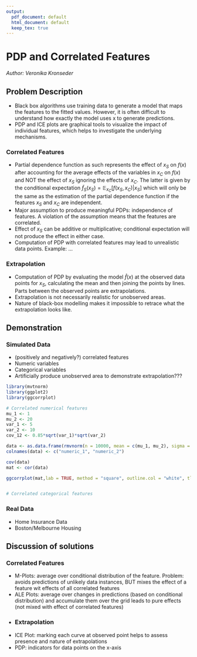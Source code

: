 ```yaml
---
output:
  pdf_document: default
  html_document: default
  keep_tex: true
---
```

# PDP and Correlated Features

*Author: Veronika Kronseder*

##	Problem Description 
-	Black box algorithms use training data to generate a model that maps the features to the fitted values. However, it is often difficult to understand how exactly the model uses x to generate predictions. \citep{Goldstein2013} 
-	PDP and ICE plots are graphical tools to visualize the impact of individual features, which helps to investigate the underlying mechanisms. 
\newline

###	Correlated Features
-	Partial dependence function as such represents the effect of $x_S$ on $f(x)$ after accounting for the average effects of the variables in $x_C$ on $f(x)$ and NOT the effect of $x_S$ ignoring the effects of $x_C$. The latter is given by the conditional expectation $\tilde{f}_S(x_S) = \mathbb{E}_{x_C}[f(x_S, x_C)|x_S]$ which will only be the same as the estimation of the partial dependence function if the features $x_S$ and $x_C$ are independent. \citep{hastie2013elements}
-	Major assumption to produce meaningful PDPs: independence of features. A violation of the assumption means that the features are correlated. 
-	Effect of $x_S$ can be additive or multiplicative; conditional expectation will not produce the effect in either case. \citep{hastie2013elements} 
-	Computation of PDP with correlated features may lead to unrealistic data points. Example: … 
\newline

###	Extrapolation
-	Computation of PDP by evaluating the model $\hat{f}(x)$ at the observed data points for $x_S$, calculating the mean and then joining the points by lines. Parts between the observed points are extrapolations. \citep{Goldstein2013}
-	Extrapolation is not necessarily realistic for unobserved areas. 
-	Nature of black-box modelling makes it impossible to retrace what the extrapolation looks like. \citep{Goldstein2013} 

##	Demonstration 
###	Simulated Data
-	(positively and negatively?) correlated features
-	Numeric variables 
-	Categorical variables 
-	Artificially produce unobserved area to demonstrate extrapolation???

```r
library(mvtnorm) 
library(ggplot2)
library(ggcorrplot)

# Correlated numerical features 
mu_1 <- 1
mu_2 <- 20
var_1 <- 5
var_2 <- 10
cov_12 <- 0.85*sqrt(var_1)*sqrt(var_2)

data <- as.data.frame(rmvnorm(n = 10000, mean = c(mu_1, mu_2), sigma = matrix(c(var_1, cov_12, cov_12, var_2), nrow=2)))
colnames(data) <- c("numeric_1", "numeric_2")

cov(data)
mat <- cor(data)

ggcorrplot(mat,lab = TRUE, method = "square", outline.col = "white", tl.cex = 12, show.legend=F, tl.col="black") + theme_bw(base_size=12) + theme(legend.position="none", axis.title = element_blank(),plot.title = element_text(hjust = 0.5, size=15), axis.text = element_text(colour = "black", face="bold", size=12),axis.text.x = element_text(angle = 45, hjust = 1))


# Correlated categorical features 


```


###	Real Data
-	Home Insurance Data
-	Boston/Melbourne Housing

##	Discussion of solutions 
###	Correlated Features
-	M-Plots: average over conditional distribution of the feature. Problem: avoids predictions of unlikely data instances, BUT mixes the effect of a feature wit effects of all correlated features \citep{molnar2019}
-	ALE Plots: average over changes in predictions (based on conditional distribution) and accumulate them over the grid leads to pure effects (not mixed with effect of correlated features) \citep{molnar2019}
-	
###	Extrapolation
-	ICE Plot: marking each curve at observed point helps to assess presence and nature of extrapolations \citep{Goldstein2013}
-	PDP: indicators for data points on the x-axis \citep{molnar2019}





